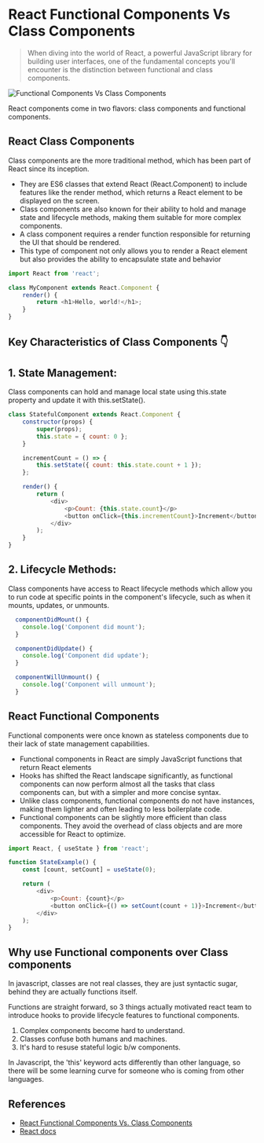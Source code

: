 # React Functional Components Vs Class Components

> When diving into the world of React, a powerful JavaScript library for building user interfaces, one of the fundamental concepts you'll encounter is the distinction between functional and class components.

![Functional Components Vs Class Components](/func-vs-class.png)

React components come in two flavors: class components and functional components.

## React Class Components

Class components are the more traditional method, which has been part of React since its inception.

-   They are ES6 classes that extend React (React.Component) to include features like the render method, which returns a React element to be displayed on the screen.
-   Class components are also known for their ability to hold and manage state and lifecycle methods, making them suitable for more complex components.
-   A class component requires a render function responsible for returning the UI that should be rendered.
-   This type of component not only allows you to render a React element but also provides the ability to encapsulate state and behavior

```javascript
import React from 'react';

class MyComponent extends React.Component {
    render() {
        return <h1>Hello, world!</h1>;
    }
}
```

## Key Characteristics of Class Components 👇

## 1. State Management:

Class components can hold and manage local state using this.state property and update it with this.setState().

```javascript
class StatefulComponent extends React.Component {
    constructor(props) {
        super(props);
        this.state = { count: 0 };
    }

    incrementCount = () => {
        this.setState({ count: this.state.count + 1 });
    };

    render() {
        return (
            <div>
                <p>Count: {this.state.count}</p>
                <button onClick={this.incrementCount}>Increment</button>
            </div>
        );
    }
}
```

## 2. Lifecycle Methods:

Class components have access to React lifecycle methods which allow you to run code at specific points in the component's lifecycle, such as when it mounts, updates, or unmounts.

```javascript
  componentDidMount() {
    console.log('Component did mount');
  }

  componentDidUpdate() {
    console.log('Component did update');
  }

  componentWillUnmount() {
    console.log('Component will unmount');
  }
```

## React Functional Components

Functional components were once known as stateless components due to their lack of state management capabilities.

-   Functional components in React are simply JavaScript functions that return React elements
-   Hooks has shifted the React landscape significantly, as functional components can now perform almost all the tasks that class components can, but with a simpler and more concise syntax.
-   Unlike class components, functional components do not have instances, making them lighter and often leading to less boilerplate code.
-   Functional components can be slightly more efficient than class components. They avoid the overhead of class objects and are more accessible for React to optimize.

```javascript
import React, { useState } from 'react';

function StateExample() {
    const [count, setCount] = useState(0);

    return (
        <div>
            <p>Count: {count}</p>
            <button onClick={() => setCount(count + 1)}>Increment</button>
        </div>
    );
}
```

## Why use Functional components over Class components

In javascript, classes are not real classes, they are just syntactic sugar, behind they are actually functions itself.

Functions are straight forward, so 3 things actually motivated react team to introduce hooks to provide lifecycle features to functional components.

1. Complex components become hard to understand.
2. Classes confuse both humans and machines.
3. It's hard to resuse stateful logic b/w components.

In Javascript, the 'this' keyword acts differently than other language, so there will be some learning curve for someone who is coming from other languages.

## References

-   [React Functional Components Vs. Class Components](https://www.dhiwise.com/post/react-functional-components-vs-class-components)
-   [React docs](https://react.dev/)
